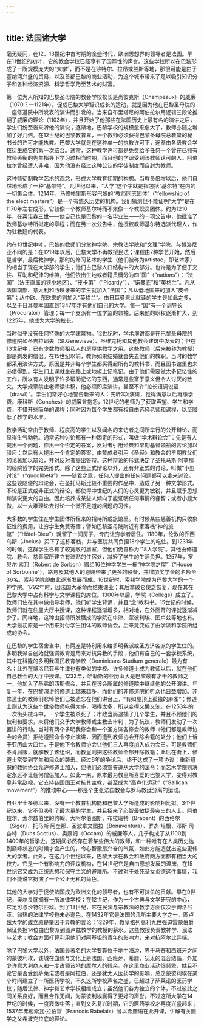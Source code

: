 ```yaml
---
---
---
```

title: 法国诸大学
---




毫无疑问，在12、13世纪中古时期的全盛时代，欧洲思想界的领导者是法国。早在11世纪的初叶，它的教会学校已经享有了国际性的声誉。这些学校所以在巴黎形成了一所规模庞大的“大学”，而不是在沙特尔、拉昂或兰斯等地，那很可能是由于塞纳河兴盛的贸易，以及首都巴黎的商业活动，为这个城市带来了足以吸引知识分子和各种经济资源、科学哲学乃至艺术的财富。

第一位为人所知的巴黎圣母院的教会学校校长是尚彼克斯（Champeaux）的威廉（1070？—1121年）。促成巴黎大学智识成长的运动，就是因为他在巴黎圣母院的一座修道院中所发表的演讲而引发的。当来自布里塔尼的阿伯拉尔用逻辑三段论推翻了威廉的理论（1103年），并且开始了他那些在法国历史上最有名的演讲之后，学生们纷至沓来听他的演说；逐渐地，巴黎学校的规模愈来愈大了，教师亦随之增加了好几倍。在12世纪的巴黎教育界，一个教师必须获得巴黎圣母院总教堂的秘书长的许可才能执教。巴黎大学就是在这种单一的执教许可下，逐渐由各级教会学校衍生成它的第一次结合。通常，这种教学许可都是免费给予任何一个曾在已拥有教师头衔的先生指导下学习过相当时期，而且他的学识受到该教师认可的人。阿伯拉尔曾经遭人非难，因为他没有经过这种公认的学徒制度而自封为教师。

这种师徒制教学艺术的观念，形成大学教育初期的构想。当教员倍增以后，他们自然地形成了一种“基尔特”。几世纪以来，“大学”这个字就是指包括“基尔特”在内的一切集合体。1214年，马修帕里斯形容巴黎的“教师同志团体”（“fellowship of the elect masters”）是一个有悠久历史的机构。我们猜测但不能证明“大学”是在1170年左右成形，它较像一个教师基尔特而不太像一个教职员团体。约为1210年，在英诺森三世——他自己也是巴黎的一名毕业生——的一项公告中，他批准了教师基尔特所拟定的章程；而在另一次公告中，他授权教师基尔特选派代理人，作为驻教廷的代表。

约在13世纪中叶，巴黎的教师们分掌神学院、宗教法学院和“文理”学院。与博洛尼亚不同的是：在1219年以后，巴黎大学不再教授民法；课程由7种学艺开始，然后是哲学，最后教神学。那时的修习艺术的学生（他们被称为artistae，即艺术家）约相当于现在大学部的学生；他们占巴黎人口结构中的大部分。也许是为了便于交往、互助和纪律的维持，他们依出生地或者籍贯概分为四“国”（“nations”）：“法国”（法王直属的狭小地区）、“皮卡第”（“Picardy”）、“诺曼底”和“英格兰”。凡从法国南部、意大利和西班牙来的学生就加入“法国”；凡从低地国来的加入“皮卡第”；从中欧、东欧来的则加入“英格兰”。由日耳曼来此就读的学生是如此之多，以至于日耳曼本国直到1347年才有他们自己的大学。每一“国”有一个训导长（Procurator）管理；每一个支派有一位学监的领袖，后来他的职权逐渐扩大，到1225年，他成为大学的校长。

当时似乎没有任何特殊的大学建筑物。12世纪时，学术演讲都是在巴黎圣母院的修道院如圣吉拉耶夫（St.Genevieve）、圣维克托和其他教会建筑中发表的；但在13世纪中，已有少数教师租私人的房屋供教学之用。这些教师（后来被称为教授）都是剃发的僧侣。在15世纪以前，教师如果结婚就会失去他们的教职。当时的教学都采用演讲方式，原因是并非每个学生都买得起所有的教科书，而且图书馆里也未必借得到。学生们上课就坐在路上或地板上记笔记。由于他们需要做太多记忆性的工作，所以有人发明了许多帮助记忆的东西，通常是些富于意义但令人讨厌的散文。大学规章禁止老师读讲稿，他必须即席演讲，甚至不许“拉长语调说话（drawl）”。学生们常好心地警告新来的人：先听3次演讲，觉得满意以后再缴学费。康科斯（Conches）的威廉曾抱怨，12世纪的老师为了获取声望、学生和学费，不惜开些简单的课程；同时因为每个学生都有权自由选择老师和课程，以至降低了教学的水准。

教学活动常由于教师、程度高的学生以及闻名的来访者之间所举行的公开辩论，而显得生气勃勃。通常这种讨论都有一种固定的形式，叫做“学术辩论会”：先是有人提出一个问题，作出一个否定的答案，反对者引用经典和早期基督领袖的言论加以驳斥；然后有人提出一个肯定的答案，由赞成者引用《圣经》和教会的早期教父们的论著加以辩论，并对反对者提出答辩。这种辩论的形式决定了圣托马斯·阿奎那的经院哲学的完美形式。除了这些正式辩论以外，还有非正式的讨论，叫做“小型讨论”（“quodlibeta”）——随君之意，任何人提出的任何问题都可以拿来讨论。这些较随便的辩论会，在圣托马斯比较不重要的作品中，造成了另一种文学形式。不论是正式或非正式的辩论，都使得中世纪的人们的心灵更为敏锐，并且赋予思想和演说更大的自由。因此培养成某些人倾向于能证明任何事情的睿智；或者小题大做，以一大堆理论去讨论一个微不足道的问题的习性。

大多数的学生住在学生团体所租来的招待所或旅馆里。有时候某些慈善机构只收象征性的费用，让穷学生免费寄宿；譬如巴黎圣母院附近有家客栈“神的旅馆”（“Hǒtel-Dieu”）就留了一间房子，专门让穷学者居住。1180年，伦敦的乔西乌斯（Jocius）买下了这栋客栈，并与医院共同负担18个学生的吃住。到1231年的时候，这群学生已有了较宽敞的居室，但他们仍自称为“18人学院”。其他由修道院、教会、慈善家所建立有津贴的住宿处，减轻了学生的生活负担。1257年，罗贝尔·索邦（Robert de Sorbon）赠给16位神学学生一栋“神学院之屋”（“House of Sorbonne”），路易及其他人的恩赐带来了更多的设备，并增加奖学金的名额至36名。索邦学院即由此逐渐发展而成。16世纪时，索邦学院成为巴黎大学的一个神学院。1792年时，因法国大革命而结束课业；其后拿破仑使之恢复，现在其在巴黎大学中占有科学与文学课程的席位。1300年以后，学院（Collegs）成立了。教师们住在其中做指导老师，他们听学生背诵，并且“念”教科书。15世纪的时候，教师们就在住屋大厅中授课，这种课程逐渐增多，相对地，在外面开的课就逐渐减少了。同样地，这种由招待所发展成的学院在牛津、蒙彼利埃、图卢兹等地也有。大学最初原是一个用来对付学生团体的教师协会，后来竟变成了由学派和学院所组成的协会。

在巴黎的学生宿舍当中，有两座是特别用来给多明我派或圣方济各派的学生住的。多明我派自创始就强调教育是用来对抗异教的手段；他们有自己的一套学校系统，其中在科隆的多明我国民教育学校（Dominicans Studium generale）最为有名；此外在博洛尼亚与牛津也有类似的学校。许多修道士成为教师以后，就在他们自己教会的大厅中授课。1232年，哈勒斯的亚历山大是巴黎最有才干的教师之一，他加入了圣弗朗西斯修会，并且在该会所属的修道院中继续他的公开演讲。年复一年，在巴黎演讲的修道士越来越多，而他们的非修道院的听众也日益增加。非修道士的教师们悲悼他们已被遗忘在他们讲台上，“有如屋顶上孤独的麻雀”；修道士则认为这些个世俗教师吃得太多，喝得太多，所以变得又懒又笨。在1253年的一次街头械斗中，一个学生被杀死了；市政当局逮捕了几个学生，并且不顾他们的权利和要求，未将他们交予大学教师或主教去审判；为了抗议，教师们发动了一次罢讲的行动。当时有两个多明我修会和一个圣方济各修会的教师（他们都是教师协会的会员）拒绝遵照命令停止演讲，因而遭到教师协会开除会籍的处分；他们上诉于亚历山大四世，于是他下令教师协会让他们三人再度加入成为会员。可是教师们不肯屈服，就解散了该组织，而教皇则把这些教师全部开除教籍；此后在街上，修道士常受到学生和民众的袭击。经过6年的争论后，终于达成了一项协议：重新组织的教师协会允许修道士加入，但他们必须宣誓遵从大学的法令；而艺术学院则决定永远不让任何僧侣加入。如此一来，原本最为教皇所喜爱的巴黎大学，变得对教皇非常敌视，它支持各国国王对抗其主教，甚至成为“高卢化运动”（“Gallican movement”）的推动中心——那是个主张法国教会与罗马教廷分离的运动。

自亚里士多德以来，没有一个教育机构能和巴黎大学所造成的影响相比拟。3个世纪以来，它不但吸引了最大量的学生，并且招来了心智最敏捷最突出的人士。阿伯拉尔、索尔兹伯里的约翰、大阿尔伯图斯、布拉班特（Brabant）的西格尔（Siger）、托马斯·阿奎那、圣波拿文图拉（Bonaventura）、罗杰·培根、邓斯·司各特（Duns Scotus）、奥康姆（Occam）的威廉等人，几乎构成了从1100到1400年的哲学史。这期间必然存在着某些伟大的教师，和一种唯有在人类历史达到巅峰状态的时候才会产生的，令心智激昂兴奋的气氛，如此方能造就出这些更伟大的学者。此外，在这几个世纪以来，巴黎大学在教会和政府两方面都有相当大的权力。它是一个有影响力的评议机构，在14世纪它是自由思想发展的温床，在15世纪它又成为正统思想和保守主义的避难所。不过对于处死圣女贞德这件事情，我们不能说它扮演了一个公正无私的角色。

其他的大学对于促使法国成为欧洲文化的领导者，也有不可抹杀的贡献。早在9世纪，奥尔良就拥有一所法律学校；在12世纪，作为一个古典与文学研究的中心，它足可与沙特尔匹敌。到了13世纪，它在民法与宗教法的教学方面仅次于博洛尼亚。翁热的法律学校也未必逊色，在1432年它是法国的几所主要大学之一。图卢兹大学的成立原是肇因于异教的言论：1229年，教皇格列高利九世强迫雷蒙伯爵保证负担14位由巴黎派到图卢兹教学的教授的薪水。这些教授负责教神学、民法与艺术；教会方面打算利用他们对阿基坦的青年的影响力，来对抗阿尔比异端。

除了巴黎大学以外，法国最著名的大学要算位于地中海边，界乎马赛和西班牙之间的蒙彼利埃，该城在血缘与文化上是法国、西班牙、希腊、犹太的混合结晶，外加少许意大利商人和一度占领该地的摩尔人的残余。在这里商业活动很频繁，姑且不论它是否受到萨莱诺或者是阿拉伯，还是犹太人医药学的影响，总之蒙彼利埃在某个时间建立了一所医药学校，不久这所学校声名之盛，已超过了萨莱诺的医药学校；随后法律、神学和艺术学校相继成立；虽然他们各为独立的个体，不过彼此之间关系良好，而且合作无间，为蒙彼利埃赢得了更好的声誉。不过这所大学在14世纪的时候，一度衰微中落；直到文艺复兴时期，它的医药学校才再度兴盛起来；1537年弗朗索瓦·拉伯雷（Francois Rabelais）曾以希腊语在此开课，讲解有关医学之父希波克拉底的理论。